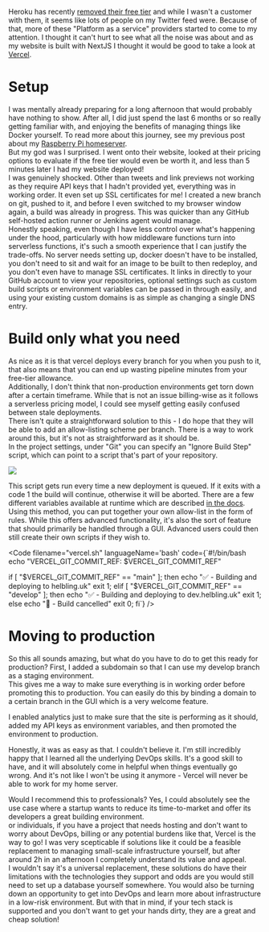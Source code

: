 


Heroku has recently [removed their free tier](https://twitter.com/heroku/status/1562817050565054469?s=20&t=SBRFdmRRi4_JFPvtUIH_wg) 
and while I wasn't a customer with them, it seems like lots of people 
on my Twitter feed were. Because of that, more of these "Platform as a 
service" providers started to come to my attention. I thought it can't 
hurt to see what all the noise was about and as my website is built 
with NextJS I thought it would be good to take a look at [Vercel](https://vercel.com/).

# Setup

I was mentally already preparing for a long afternoon that would probably 
have nothing to show. After all, I did just spend the last 6 months or so 
really getting familiar with, and enjoying the benefits of managing things 
like Docker yourself. To read more about this journey, see my previous 
post about my [Raspberry Pi homeserver](https://www.helbling.uk/blog/2022/homeserver-pi).<br/>
But my god was I surprised. I went onto their website, looked at their pricing 
options to evaluate if the free tier would even be worth it, and less than 5 
minutes later I had my website deployed!<br />
I was genuinely shocked. Other than tweets and link previews not working as 
they require API keys that I hadn't provided yet, everything was in working 
order. It even set up SSL certificates for me! I created a new branch on git, 
pushed to it, and before I even switched to my browser window again, a build 
was already in progress. This was quicker than any GitHub self-hosted action 
runner or Jenkins agent would manage.<br />
Honestly speaking, even though I have less control over what's happening under 
the hood, particularly with how middleware functions turn into serverless 
functions, it's such a smooth experience that I can justify the trade-offs. 
No server needs setting up, docker doesn't have to be installed, you don't 
need to sit and wait for an image to be built to then redeploy, and you don't 
even have to manage SSL certificates. It links in directly to your GitHub 
account to view your repositories, optional settings such as custom build 
scripts or environment variables can be passed in through easily, and using 
your existing custom domains is as simple as changing a single DNS entry.

# Build only what you need

As nice as it is that vercel deploys every branch for you when you push to it, 
that also means that you can end up wasting pipeline minutes from your free-tier 
allowance.<br />
Additionally, I don't think that non-production environments get torn down after a 
certain timeframe. While that is not an issue billing-wise as it follows a serverless 
pricing model, I could see myself getting easily confused between stale deployments.<br />
There isn't quite a straightforward solution to this - I do hope that they will be 
able to add an allow-listing scheme per branch. There is a way to work around this, 
but it's not as straightforward as it should be.<br />
In the project settings, under "Git" you can specify an "Ignore Build Step" script, 
which can point to a script that's part of your repository.

<Image 
  src={IgnoreBuildStep}
/>

This script gets run every time a new deployment is queued. If it exits with a code 
1 the build will continue, otherwise it will be aborted. There are a few different 
variables available at runtime which are described [in the docs](https://vercel.com/docs/concepts/projects/environment-variables). 
Using this method, you can put together your own allow-list in the form of rules. 
While this offers advanced functionality, it's also the sort of feature that should 
primarily be handled through a GUI. Advanced users could then still create their 
own scripts if they wish to.


<Code 
  filename="vercel.sh"
  languageName='bash'
  code={`#!/bin/bash
echo "VERCEL_GIT_COMMIT_REF: $VERCEL_GIT_COMMIT_REF"

if [ "$VERCEL_GIT_COMMIT_REF" == "main" ]; then
  echo "✅ - Building and deploying to helbling.uk"
  exit 1;
elif [ "$VERCEL_GIT_COMMIT_REF" == "develop" ]; then
  echo "✅ - Building and deploying to dev.helbling.uk"
  exit 1;
else
  echo "🛑 - Build cancelled"
  exit 0;
fi`}
/>

# Moving to production

So this all sounds amazing, but what do you have to do to get this ready for production? 
First, I added a subdomain so that I can use my develop branch as a staging environment.<br />
This gives me a way to make sure everything is in working order before promoting this to 
production. You can easily do this by binding a domain to a certain branch in the GUI which 
is a very welcome feature.

I enabled analytics just to make sure that the site is performing as it should, added my 
API keys as environment variables, and then promoted the environment to production.

Honestly, it was as easy as that. I couldn't believe it. I'm still incredibly happy that I 
learned all the underlying DevOps skills. It's a good skill to have, and it will absolutely 
come in helpful when things eventually go wrong. And it's not like I won't be using it 
anymore - Vercel will never be able to work for my home server.

Would I recommend this to professionals? Yes, I could absolutely see the use case where a 
startup wants to reduce its time-to-market and offer its developers a great building 
environment.<br />
or individuals, if you have a project that needs hosting and don't want to worry about DevOps, 
billing or any potential burdens like that, Vercel is the way to go! I was very scepticable 
if solutions like it could be a feasible replacement to managing small-scale infrastructure 
yourself, but after around 2h in an afternoon I completely understand its value and appeal.<br />
I wouldn't say it's a universal replacement, these solutions do have their limitations with 
the technologies they support and odds are you would still need to set up a database yourself 
somewhere. You would also be turning down an opportunity to get into DevOps and learn more 
about infrastructure in a low-risk environment. But with that in mind, if your tech stack is 
supported and you don't want to get your hands dirty, they are a great and cheap solution!